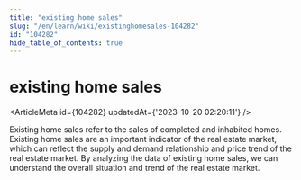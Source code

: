 ```yaml
---
title: "existing home sales"
slug: "/en/learn/wiki/existinghomesales-104282"
id: "104282"
hide_table_of_contents: true
---
```



<Breadcrumbs current="existing home sales" />

# existing home sales

<ArticleMeta id={104282} updatedAt={'2023-10-20 02:20:11'} />
<div className='border-solid border-b border-t-0 my-4 border-[var(--ifm-color-gray-300)]' />

Existing home sales refer to the sales of completed and inhabited homes. Existing home sales are an important indicator of the real estate market, which can reflect the supply and demand relationship and price trend of the real estate market. By analyzing the data of existing home sales, we can understand the overall situation and trend of the real estate market.
